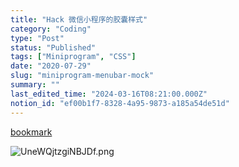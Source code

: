 ```yaml
---
title: "Hack 微信小程序的胶囊样式"
category: "Coding"
type: "Post"
status: "Published"
tags: ["Miniprogram", "CSS"]
date: "2020-07-29"
slug: "miniprogram-menubar-mock"
summary: ""
last_edited_time: "2024-03-16T08:21:00.000Z"
notion_id: "ef00b1f7-8328-4a95-9873-a185a54de51d"
---
```



[bookmark](https://developers.weixin.qq.com/community/develop/doc/000c8664d906981f02e9947315ac00)


![UneWQjtzgiNBJDf.png](https://cdn.sa.net/2024/03/15/UneWQjtzgiNBJDf.png)

